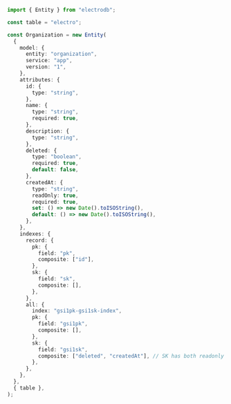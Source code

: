 ```typescript
import { Entity } from "electrodb";

const table = "electro";

const Organization = new Entity(
  {
    model: {
      entity: "organization",
      service: "app",
      version: "1",
    },
    attributes: {
      id: {
        type: "string",
      },
      name: {
        type: "string",
        required: true,
      },
      description: {
        type: "string",
      },
      deleted: {
        type: "boolean",
        required: true,
        default: false,
      },
      createdAt: {
        type: "string",
        readOnly: true,
        required: true,
        set: () => new Date().toISOString(),
        default: () => new Date().toISOString(),
      },
    },
    indexes: {
      record: {
        pk: {
          field: "pk",
          composite: ["id"],
        },
        sk: {
          field: "sk",
          composite: [],
        },
      },
      all: {
        index: "gsi1pk-gsi1sk-index",
        pk: {
          field: "gsi1pk",
          composite: [],
        },
        sk: {
          field: "gsi1sk",
          composite: ["deleted", "createdAt"], // SK has both readonly and mutable attributes
        },
      },
    },
  },
  { table },
);
```
